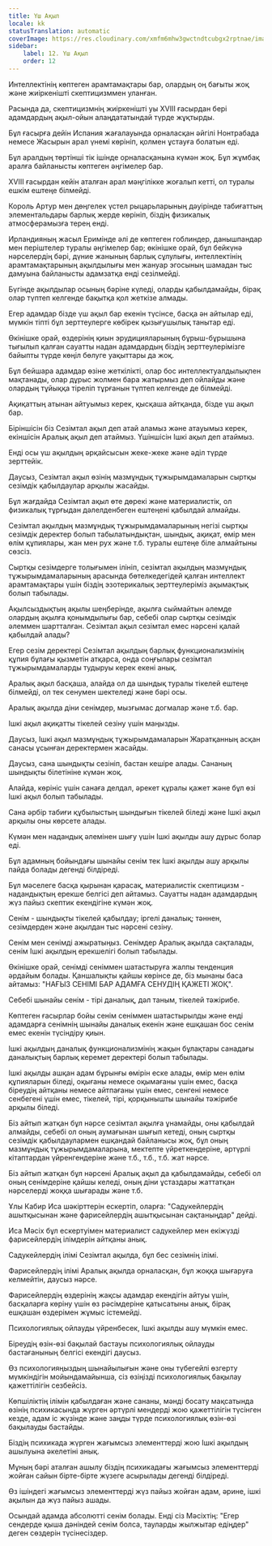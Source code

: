 ```yaml
---
title: Үш Ақыл
locale: kk
statusTranslation: automatic
coverImage: https://res.cloudinary.com/xmfm6mhw3gwctndtcubgx2rptnae/image/upload/v1741354419/small_cover_la_gran_rebelion_28716e29d2.webp
sidebar:
    label: 12. Үш Ақыл
    order: 12
---
```

Интеллектінің көптеген арамтамақтары бар, олардың оң бағыты жоқ және жиіркенішті скептицизммен уланған.

Расында да, скептицизмнің жиіркенішті уы XVIII ғасырдан бері адамдардың ақыл-ойын алаңдататындай түрде жұқтырды.

Бұл ғасырға дейін Испания жағалауында орналасқан әйгілі Нонтрабада немесе Жасырын арал үнемі көрініп, қолмен ұстауға болатын еді.

Бұл аралдың төртінші тік ішінде орналасқанына күмән жоқ. Бұл жұмбақ аралға байланысты көптеген әңгімелер бар.

XVIII ғасырдан кейін аталған арал мәңгілікке жоғалып кетті, ол туралы ешкім ештеңе білмейді.

Король Артур мен дөңгелек үстел рыцарьларының дәуірінде табиғаттың элементальдары барлық жерде көрініп, біздің физикалық атмосферамызға терең енді.

Ирландияның жасыл Еримінде әлі де көптеген гоблиндер, данышпандар мен періштелер туралы әңгімелер бар; өкінішке орай, бұл бейкүнә нәрселердің бәрі, дүние жанының барлық сұлулығы, интеллектінің арамтамақтарының ақылдылығы мен жануар эгосының шамадан тыс дамуына байланысты адамзатқа енді сезілмейді.

Бүгінде ақылдылар осының бәріне күледі, оларды қабылдамайды, бірақ олар түптеп келгенде бақытқа қол жеткізе алмады.

Егер адамдар бізде үш ақыл бар екенін түсінсе, басқа ән айтылар еді, мүмкін тіпті бұл зерттеулерге көбірек қызығушылық танытар еді.

Өкінішке орай, өздерінің қиын эрудицияларының бұрыш-бұрышына тығылып қалған сауатты надан адамдардың біздің зерттеулерімізге байыпты түрде көңіл бөлуге уақыттары да жоқ.

Бұл бейшара адамдар өзіне жеткілікті, олар бос интеллектуалдылықпен мақтанады, олар дұрыс жолмен бара жатырмыз деп ойлайды және олардың тұйыққа тіреліп тұрғанын түптеп келгенде де білмейді.

Ақиқаттың атынан айтуымыз керек, қысқаша айтқанда, бізде үш ақыл бар.

Біріншісін біз Сезімтал ақыл деп атай аламыз және атауымыз керек, екіншісін Аралық ақыл деп атаймыз. Үшіншісін Ішкі ақыл деп атаймыз.

Енді осы үш ақылдың әрқайсысын жеке-жеке және әділ түрде зерттейік.

Даусыз, Сезімтал ақыл өзінің мазмұндық тұжырымдамаларын сыртқы сезімдік қабылдаулар арқылы жасайды.

Бұл жағдайда Сезімтал ақыл өте дөрекі және материалистік, ол физикалық тұрғыдан дәлелденбеген ештеңені қабылдай алмайды.

Сезімтал ақылдың мазмұндық тұжырымдамаларының негізі сыртқы сезімдік деректер болып табылатындықтан, шындық, ақиқат, өмір мен өлім құпиялары, жан мен рух және т.б. туралы ештеңе біле алмайтыны сөзсіз.

Сыртқы сезімдерге толығымен ілініп, сезімтал ақылдың мазмұндық тұжырымдамаларының арасында бөтелкедегідей қалған интеллект арамтамақтары үшін біздің эзотерикалық зерттеулеріміз ақымақтық болып табылады.

Ақылсыздықтың ақылы шеңберінде, ақылға сыймайтын әлемде олардың ақылға қонымдылығы бар, себебі олар сыртқы сезімдік әлеммен шартталған. Сезімтал ақыл сезімтал емес нәрсені қалай қабылдай алады?

Егер сезім деректері Сезімтал ақылдың барлық функционализмінің құпия бұлағы қызметін атқарса, онда соңғылары сезімтал тұжырымдамаларды тудыруы керек екені анық.

Аралық ақыл басқаша, алайда ол да шындық туралы тікелей ештеңе білмейді, ол тек сенумен шектеледі және бәрі осы.

Аралық ақылда діни сенімдер, мызғымас догмалар және т.б. бар.

Ішкі ақыл ақиқатты тікелей сезіну үшін маңызды.

Даусыз, Ішкі ақыл мазмұндық тұжырымдамаларын Жаратқанның асқан санасы ұсынған деректермен жасайды.

Даусыз, сана шындықты сезініп, бастан кешіре алады. Сананың шындықты білетініне күмән жоқ.

Алайда, көрініс үшін санаға делдал, әрекет құралы қажет және бұл өзі Ішкі ақыл болып табылады.

Сана әрбір табиғи құбылыстың шындығын тікелей біледі және Ішкі ақыл арқылы оны көрсете алады.

Күмән мен надандық әлемінен шығу үшін Ішкі ақылды ашу дұрыс болар еді.

Бұл адамның бойындағы шынайы сенім тек Ішкі ақылды ашу арқылы пайда болады дегенді білдіреді.

Бұл мәселеге басқа қырынан қарасақ, материалистік скептицизм - надандықтың ерекше белгісі деп айтамыз. Сауатты надан адамдардың жүз пайыз скептик екендігіне күмән жоқ.

Сенім - шындықты тікелей қабылдау; іргелі даналық; тәннен, сезімдерден және ақылдан тыс нәрсені сезіну.

Сенім мен сенімді ажыратыңыз. Сенімдер Аралық ақылда сақталады, сенім Ішкі ақылдың ерекшелігі болып табылады.

Өкінішке орай, сенімді сеніммен шатастыруға жалпы тенденция әрдайым болады. Қаншалықты қайшы көрінсе де, біз мынаны баса айтамыз: "НАҒЫЗ СЕНІМІ БАР АДАМҒА СЕНУДІҢ ҚАЖЕТІ ЖОҚ".

Себебі шынайы сенім - тірі даналық, дәл таным, тікелей тәжірибе.

Көптеген ғасырлар бойы сенім сеніммен шатастырылды және енді адамдарға сенімнің шынайы даналық екенін және ешқашан бос сенім емес екенін түсіндіру қиын.

Ішкі ақылдың даналық функционализмінің жақын бұлақтары санадағы даналықтың барлық керемет деректері болып табылады.

Ішкі ақылды ашқан адам бұрынғы өмірін еске алады, өмір мен өлім құпияларын біледі, оқығаны немесе оқымағаны үшін емес, басқа біреудің айтқаны немесе айтпағаны үшін емес, сенгені немесе сенбегені үшін емес, тікелей, тірі, қорқынышты шынайы тәжірибе арқылы біледі.

Біз айтып жатқан бұл нәрсе сезімтал ақылға ұнамайды, оны қабылдай алмайды, себебі ол оның аумағынан шығып кетеді, оның сыртқы сезімдік қабылдаулармен ешқандай байланысы жоқ, бұл оның мазмұндық тұжырымдамаларына, мектепте үйреткендеріне, әртүрлі кітаптардан үйренгендеріне және т.б., т.б., т.б. жат нәрсе.

Біз айтып жатқан бұл нәрсені Аралық ақыл да қабылдамайды, себебі ол оның сенімдеріне қайшы келеді, оның діни ұстаздары жаттатқан нәрселерді жоққа шығарады және т.б.

Ұлы Кабир Иса шәкірттерін ескертіп, оларға: "Садукейлердің ашытқысынан және фарисейлердің ашытқысынан сақтаныңдар" дейді.

Иса Мәсіх бұл ескертуімен материалист садукейлер мен екіжүзді фарисейлердің ілімдерін айтқаны анық.

Садукейлердің ілімі Сезімтал ақылда, бұл бес сезімнің ілімі.

Фарисейлердің ілімі Аралық ақылда орналасқан, бұл жоққа шығаруға келмейтін, даусыз нәрсе.

Фарисейлердің өздерінің жақсы адамдар екендігін айтуы үшін, басқаларға көріну үшін өз рәсімдеріне қатысатыны анық, бірақ ешқашан өздерімен жұмыс істемейді.

Психологиялық ойлауды үйренбесек, Ішкі ақылды ашу мүмкін емес.

Біреудің өзін-өзі бақылай бастауы психологиялық ойлауды бастағанының белгісі екендігі даусыз.

Өз психологияңыздың шынайылығын және оны түбегейлі өзгерту мүмкіндігін мойындамайынша, сіз өзіңізді психологиялық бақылау қажеттілігін сезбейсіз.

Көпшіліктің ілімін қабылдаған және сананы, мәнді босату мақсатында өзінің психикасында жүрген әртүрлі мендерді жою қажеттілігін түсінген кезде, адам іс жүзінде және заңды түрде психологиялық өзін-өзі бақылауды бастайды.

Біздің психикада жүрген жағымсыз элементтерді жою Ішкі ақылдың ашылуына әкелетіні анық.

Мұның бәрі аталған ашылу біздің психикадағы жағымсыз элементтерді жойған сайын бірте-бірте жүзеге асырылады дегенді білдіреді.

Өз ішіндегі жағымсыз элементтерді жүз пайыз жойған адам, әрине, ішкі ақылын да жүз пайыз ашады.

Осындай адамда абсолютті сенім болады. Енді сіз Мәсіхтің: "Егер сендерде қыша дәніндей сенім болса, тауларды жылжытар едіңдер" деген сөздерін түсінесіздер.

